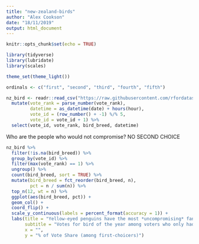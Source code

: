 ```yaml
---
title: "new-zealand-birds"
author: "Alex Cookson"
date: "18/11/2019"
output: html_document
---
```


```r
knitr::opts_chunk$set(echo = TRUE)
```

```r
library(tidyverse)
library(lubridate)
library(scales)

theme_set(theme_light())

ordinals <- c("first", "second", "third", "fourth", "fifth")

nz_bird <- readr::read_csv("https://raw.githubusercontent.com/rfordatascience/tidytuesday/master/data/2019/2019-11-19/nz_bird.csv") %>%
  mutate(vote_rank = parse_number(vote_rank),
         datetime = as_datetime(date) + hours(hour),
         vote_id = (row_number() + -1) %/% 5,
         vote_id = vote_id + 1) %>%
  select(vote_id, vote_rank, bird_breed, datetime)
```

Who are the people who would not compromise? NO SECOND CHOICE

```r
nz_bird %>%
  filter(!is.na(bird_breed)) %>%
  group_by(vote_id) %>%
  filter(max(vote_rank) == 1) %>%
  ungroup() %>%
  count(bird_breed, sort = TRUE) %>%
  mutate(bird_breed = fct_reorder(bird_breed, n),
         pct = n / sum(n)) %>%
  top_n(12, wt = n) %>%
  ggplot(aes(bird_breed, pct)) +
  geom_col() +
  coord_flip() +
  scale_y_continuous(labels = percent_format(accuracy = 1)) +
  labs(title = "Yellow-eyed penguins have the most *uncompromising* fans",
       subtitle = "Votes for bird of the year among voters who only had a first choice (n = 2,270)",
       x = "",
       y = "% of Vote Share (among first-choicers)")
```

